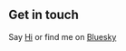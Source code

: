 ## Get in touch

Say [Hi](plizNoSp4m@domain.tld) or find me on [Bluesky](https://bsky.app/profile/lekoarts.de)
